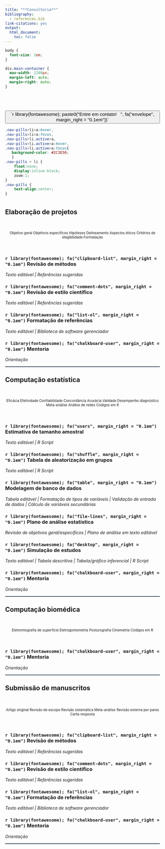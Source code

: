 ```yaml
---
title: "**Consultoria**"
bibliography:
  - references.bib
link-citations: yes
output:
  html_document:
    toc: false
---
```


```css
body {
  font-size: 2em;
}

div.main-container {
  max-width: 1280px;
  margin-left: auto;
  margin-right: auto;
}
```

<br>

# {#contato .unlisted .unnumbered}

<center>
  <div class="d-grid gap-2"">
    <button class="btn btn-secondary btn-lg" type="button" style="width:100%;font-size:1.1em">
      <span href="mailto:arthur_sf@icloud.com?subject=Cotação">`r library(fontawesome); paste0("Entre em contato! &nbsp; ", fa("envelope", margin_right = "0.1em"))`
      </span>
    </button>
  </div>
</center>

```css
.nav-pills>li>a:hover,
.nav-pills>li>a:focus,
.nav-pills>li.active>a,
.nav-pills>li.active>a:hover,
.nav-pills>li.active>a:focus{
   background-color: #2C3E50;
   }
.nav-pills > li {
    float:none;
    display:inline-block;
    zoom:1;
}
.nav-pills {
    text-align:center;
}
```

# {.tabset .tabset-fade .tabset-pills .tabset .justify-center}

## **Elaboração de projetos** {#projeto-de-pesquisa}

<br>

<div><center>
<span class="badge rounded-pill bg-primary" style="font-size:0.8em;"> Objetivo geral </span>
<span class="badge rounded-pill bg-primary" style="font-size:0.8em;"> Objetivos específicos </span>
<span class="badge rounded-pill bg-primary" style="font-size:0.8em;"> Hipóteses </span>
<span class="badge rounded-pill bg-primary" style="font-size:0.8em;"> Delineamento </span>
<span class="badge rounded-pill bg-primary" style="font-size:0.8em;"> Aspectos éticos </span>
<span class="badge rounded-pill bg-primary" style="font-size:0.8em;"> Critérios de elegibilidade </span>
<span class="badge rounded-pill bg-primary" style="font-size:0.8em;"> Formatação </span>
</center></div>

<br>

### **`r library(fontawesome); fa("clipboard-list", margin_right = "0.1em")` Revisão de métodos**
<p>*Texto editável | Referências sugeridas*</p>

### **`r library(fontawesome); fa("comment-dots", margin_right = "0.1em")` Revisão de estilo científico**
<p>*Texto editável | Referências sugeridas*</p>

### **`r library(fontawesome); fa("list-ol", margin_right = "0.1em")` Formatação de referências**
<p>*Texto editável | Biblioteca de software gerenciador*</p>

### **`r library(fontawesome); fa("chalkboard-user", margin_right = "0.1em")` Mentoria**
<p>*Orientação*</p>

<!--script for generating HORIZONTAL LINE-->
<hr style="height:2px;border-width:0;color:#2C3E50;background-color:#2C3E50">



## **Computação estatística** {#computacao-estatistica}

<br>

<div><center>
<span class="badge rounded-pill bg-primary" style="font-size:0.8em;"> Eficácia </span>
<span class="badge rounded-pill bg-primary" style="font-size:0.8em;"> Efetividade </span>
<span class="badge rounded-pill bg-primary" style="font-size:0.8em;"> Confiabilidade </span>
<span class="badge rounded-pill bg-primary" style="font-size:0.8em;"> Concordância </span>
<span class="badge rounded-pill bg-primary" style="font-size:0.8em;"> Acurácia </span>
<span class="badge rounded-pill bg-primary" style="font-size:0.8em;"> Validade </span>
<span class="badge rounded-pill bg-primary" style="font-size:0.8em;"> Desempenho diagnóstico </span>
<span class="badge rounded-pill bg-primary" style="font-size:0.8em;"> Meta-análise </span>
<span class="badge rounded-pill bg-primary" style="font-size:0.8em;"> Análise de redes </span>
<span class="badge rounded-pill bg-primary" style="font-size:0.8em;"> Códigos em R </span>
</center></div>

<br>

### **`r library(fontawesome); fa("users", margin_right = "0.1em")` Estimativa de tamanho amostral**
<p>*Texto editável | R Script*</p>

### **`r library(fontawesome); fa("shuffle", margin_right = "0.1em")` Tabela de aleatorização em grupos**
<p>*Texto editável | R Script*</p>

### **`r library(fontawesome); fa("table", margin_right = "0.1em")` Modelagem de banco de dados**
<p>*Tabela editável | Formatação de tipos de variáveis | Validação de entrada de dados | Cálculo de variáveis secundárias *</p>

### **`r library(fontawesome); fa("file-lines", margin_right = "0.1em")` Plano de análise estatística**
<p>*Revisão de objetivos geral/específicos | Plano de análise em texto editável*</p>

### **`r library(fontawesome); fa("desktop", margin_right = "0.1em")` Simulação de estudos**
<p>*Texto editável | Tabela descritiva | Tabela/gráfico inferencial | R Script*</p>

### **`r library(fontawesome); fa("chalkboard-user", margin_right = "0.1em")` Mentoria**
<p>*Orientação*</p>

<!--script for generating HORIZONTAL LINE-->
<hr style="height:2px;border-width:0;color:#2C3E50;background-color:#2C3E50">



## **Computação biomédica** {#computacao-biomedica}

<br>

<div><center>
<span class="badge rounded-pill bg-primary" style="font-size:0.8em;"> Eletromiografia de superfície </span>
<span class="badge rounded-pill bg-primary" style="font-size:0.8em;"> Eletrogoniometria </span>
<span class="badge rounded-pill bg-primary" style="font-size:0.8em;"> Posturografia </span>
<span class="badge rounded-pill bg-primary" style="font-size:0.8em;"> Cinemetria </span>
<span class="badge rounded-pill bg-primary" style="font-size:0.8em;"> Códigos em R </span>
</center></div>

<br>

### **`r library(fontawesome); fa("chalkboard-user", margin_right = "0.1em")` Mentoria**
<p>*Orientação*</p>

<!--script for generating HORIZONTAL LINE-->
<hr style="height:2px;border-width:0;color:#2C3E50;background-color:#2C3E50">



## **Submissão de manuscritos** {#manuscrito-submissao}

<br>

<div><center>
<span class="badge rounded-pill bg-primary" style="font-size:0.8em;"> Artigo original </span>
<span class="badge rounded-pill bg-primary" style="font-size:0.8em;"> Revisão de escopo </span>
<span class="badge rounded-pill bg-primary" style="font-size:0.8em;"> Revisão sistemática </span>
<span class="badge rounded-pill bg-primary" style="font-size:0.8em;"> Meta-análise</span>
<span class="badge rounded-pill bg-primary" style="font-size:0.8em;"> Revisão externa por pares </span>
<span class="badge rounded-pill bg-primary" style="font-size:0.8em;"> Carta-resposta </span>
</center></div>

<br>

### **`r library(fontawesome); fa("clipboard-list", margin_right = "0.1em")` Revisão de métodos**
<p>*Texto editável | Referências sugeridas*</p>

### **`r library(fontawesome); fa("comment-dots", margin_right = "0.1em")` Revisão de estilo científico**
<p>*Texto editável | Referências sugeridas*</p>

### **`r library(fontawesome); fa("list-ol", margin_right = "0.1em")` Formatação de referências**
<p>*Texto editável | Biblioteca de software gerenciador*</p>

### **`r library(fontawesome); fa("chalkboard-user", margin_right = "0.1em")` Mentoria**
<p>*Orientação*</p>

<!--script for generating HORIZONTAL LINE-->
<hr style="height:2px;border-width:0;color:#2C3E50;background-color:#2C3E50">
